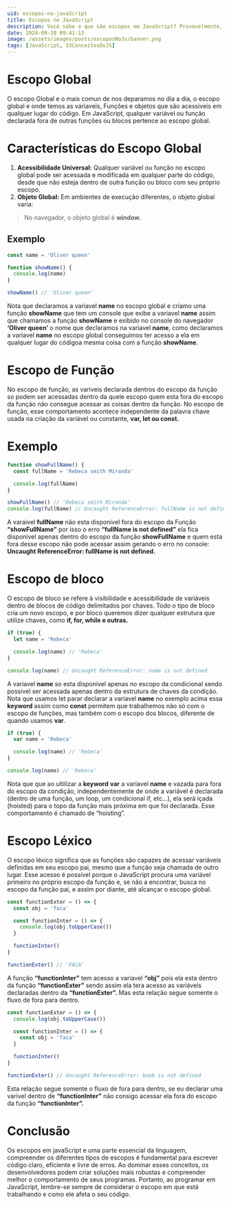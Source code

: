 ```yaml
---
uid: escopos-no-javaScript
title: Escopos no JavaScript
description: Você sabe o que são escopos em JavaScript? Provavelmente, você já se deparou com alguns deles no seu dia a dia como desenvolvedor escopos globais, de função, de bloco e léxico. O conceito de escopo é fundamental no JavaScript, e entender cada tipo é essencial para escrever um código eficiente e funcional. Estamos constantemente lidando com escopos enquanto programamos. Neste artigo, vamos explorar cada um deles em detalhes para aprimorar seu conhecimento sobre escopos no JavaScript.
date: 2024-09-10 09:41:13
image: /assets/images/posts/escoposNoJs/banner.png
tags: [JavaScript, 33ConceitosDoJS]
---
```


# Escopo Global

O escopo Global e o mais comun de nos deparamos no dia a dia, o escopo global e onde temos as variaveis, Funções e objetos que são acessiveis em qualquer lugar do código. Em JavaScript, qualquer variável ou função declarada fora de outras funções ou blocos pertence ao escopo global.

# Características do Escopo Global

1. **Acessibilidade Universal:** Qualquer variável ou função no escopo global pode ser acessada e modificada em qualquer parte do código, desde que não esteja dentro de outra função ou bloco com seu próprio escopo.
2. **Objeto Global:** Em ambientes de execução diferentes, o objeto global varia:

> No navegador, o objeto global é **window.**

## Exemplo

```typescript
const name = 'Oliver queen'

function showName() {
  console.log(name)
}

showName() // 'Oliver queen'
```

Nota que declaramos a variavel **name** no escopo global e criamo uma função **showName** que tem um console que exibe a variavel **name** assim que chamamos a função **showName** e exibido no console do navegador **‘Oliver queen’** o nome que declaramos na variavel **name**, como declaramos a variavel **name** no escopo global conseguimos ter acesso a ela em qualquer lugar do códigoa mesma coisa com a função **showName**.

# Escopo de Função

No escopo de função, as variveis declarada dentros do escopo da função so podem ser acessadas dentro da quele escopo quem esta fora do escopo da função não consegue acessar as coisas dentro da função. No escopo de função, esse comportamento acontece independente da palavra chave usada na criação da variável ou constante, **var, let ou const.**

# Exemplo

```typescript
function showFullName() {
  const fullName = 'Rebeca smith Miranda'

  console.log(fullName)
}

showFullName() // 'Rebeca smith Miranda'
console.log(fullName) // Uncaught ReferenceError: fullName is not defined
```

A varaivel **fullName** não esta disponivel fora do escopo da Função **“showFullName”** por isso o erro **“fullName is not defined”** ela fica disponivel apenas dentro do escopo da função **showFullName** e quem esta fora desse escopo não pode acessar assim gerando o erro no console: **Uncaught ReferenceError: fullName is not defined.**

# Escopo de bloco

O escopo de bloco se refere à visibilidade e acessibilidade de variáveis dentro de blocos de código delimitados por chaves. Todo o tipo de bloco cria um novo escopo, e por bloco queremos dizer qualquer estrutura que utilize chaves, como **if, for, while e outras.**

```typescript
if (true) {
  let name = 'Rebeca'

  console.log(name) // 'Rebeca'
}

console.log(name) // Uncaught ReferenceError: name is not defined
```

A variavel **name** so esta disponível apenas no escopo da condicional sendo possivel ser acessada apenas dentro da estrutura de chaves da condição. Nota que usamos let parar declarar a variavel **name** no exemplo acima essa **keyword** assim como **const** permitem que trabalhemos não só com o escopo de funções, mas também com o escopo dos blocos, diferente de quando usamos **var**.

```typescript
if (true) {
  var name = 'Rebeca'

  console.log(name) // 'Rebeca'
}

console.log(name) // 'Rebeca'
```

Nota que que ao ultilizar a **keyword** **var** a variavel **name** e vazada para fora do escopo da condição, independentemente de onde a variável é declarada (dentro de uma função, um loop, um condicional if, etc…), ela será içada (hoisted) para o topo da função mais próxima em que foi declarada. Esse comportamento é chamado de “hoisting”.

# Escopo Léxico

O escopo léxico significa que as funções são capazes de acessar variáveis definidas em seu escopo pai, mesmo que a função seja chamada de outro lugar. Esse acesso é possível porque o JavaScript procura uma variável primeiro no próprio escopo da função e, se não a encontrar, busca no escopo da função pai, e assim por diante, até alcançar o escopo global.

```typescript
const functionExter = () => {
  const obj = 'faca'

  const functionInter = () => {
    console.log(obj.toUpperCase())
  }

  functionInter()
}

functionExter() // 'FACA'
```

A função **“functionInter”** tem acesso a variavel **“obj”** pois ela esta dentro da função **“functionExter”** sendo assim ela tera acesso as variáveis declaradas dentro da **“functionExter”.** Mas esta relação segue somente o fluxo de fora para dentro.

```typescript
const functionExter = () => {
  console.log(obj.toUpperCase())

  const functionInter = () => {
    const obj = 'faca'
  }

  functionInter()
}

functionExter() // Uncaught ReferenceError: book is not defined
```

Esta relação segue somente o fluxo de fora para dentro, se eu declarar uma varivel dentro de **“functionInter”** não consigo acessar ela fora do escopo da função **“functionInter”.**

# Conclusão

Os escopos em javaScript e uma parte essencial da linguagem, compreender os diferentes tipos de escopos é fundamental para escrever código claro, eficiente e livre de erros. Ao dominar esses conceitos, os desenvolvedores podem criar soluções mais robustas e compreender melhor o comportamento de seus programas. Portanto, ao programar em JavaScript, lembre-se sempre de considerar o escopo em que está trabalhando e como ele afeta o seu código.
